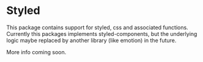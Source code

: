 <Meta title="Packages|Styled" />

# Styled
This package contains support for styled, css and associated functions. Currently this packages implements styled-components, but the underlying logic maybe replaced by another library (like emotion) in the future.

More info coming soon.
